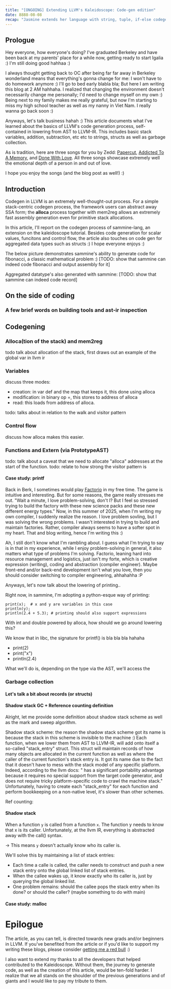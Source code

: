 ```yaml
---
title: "[ONGOING] Extending LLVM's Kaleidoscope: Code-gen edition"
date: 8888-08-08
recap: "Jasmine extends her language with string, tuple, if-else codegen together with a garbage collector"
---
```



## Prologue
Hey everyone, how everyone's doing? I've graduated Berkeley and have been back at my parents' place for a while now,
getting
ready to start
Igalia :)
I'm still doing good hahhaa :)

I always thought getting back to OC after being far far away in Berkeley wonderland means that everything's gonna
change for me: I won't have to do homework anymore :) I'll go to bed early blabla bla; But here I am writing this
blog at 2 AM hahhaha. I realized that changing the environment doesn't necessarily change me personally; I'd need
to change myself on my own :) Being next to my family makes me really grateful, but now I'm starting to miss my
high school teacher as well as my nanny in Viet Nam. I really wanna go back soon :)

Anyways, let's talk business hahah :)
This article documents what I've learned about the basics of LLVM's code generation process, self-contained in
lowering from AST to LLVM-IR. This includes basic stack variables, addition, subtraction, etc etc to strings, structs
as well as garbage collection.

As is tradition, here are three songs for you by Zedd: [Papercut](https://youtu.be/HwtljkGZJnI?si=6kS1eXfN3DS7TokP),
[Addicted To A Memory](https://youtu.be/ZqJiXLJs_Pg?si=P8as3-nXevZ3BfuA), and
[Done With Love](https://youtu.be/BjsjIkSb0cM?si=rNyI9JeS6N5r1NFc). All
three songs showcase extremely well the emotional depth of a person in and out of love.

I hope you enjoy the songs (and the blog post as well!) :)


## Introduction

Codegen in LLVM is an extremely well-thought-out process. For a simple stack-centric codegen
process, the framework
users
can abstract away SSA form; the **alloca** process together with mem2reg allows an
extremely fast assembly generation even for primitive stack allocations.

In this article, I'll report on the codegen process of sammine-lang, an extension on the kaleidoscope tutorial.
Besides code generation for scalar values, funcitons and control flow, the article also touches on code gen for
aggregated data types such as structs :) I hope everyone enjoys :)

The below picture demonstrates sammine's ability to generate code for fibonacci, a classic mathematical problem :)
[TODO: show that sammine can indeed code fibonacci and output assembly for it]

Aggregated datatype's also generated with sammine:
[TODO: show that sammine can indeed code record]

## On the side of coding
### A few brief words on building tools and ast-ir inspection



## Codegening
### Alloca(tion of the stack) and mem2reg

todo talk about allocation of the stack, first draws out an example of the global var in llvm ir


### Variables

discuss three modes:
- creation: in var def and the map that keeps it, this done using alloca
- modification: in binary op =, this stores to address of alloca
- read: this loads from address of alloca.

todo: talks about in relation to the walk and visitor pattern
### Control flow

discuss how alloca makes this easier.

### Functions and Extern (via PrototypeAST)

todo: talk about a caveat that we need to allocate "alloca" addresses at the start of the function.
todo: relate to how strong the visitor pattern is

#### Case study: printf

Back in Berk, I sometimes would play [Factorio](https://www.factorio.com/) in my free time. The game is intuitive
and interesting. But for some
reasons, the game really stresses me out. "Wait a minute, I love problem-solving, don't I? But I feel so stressed
trying to build the factory with these new science packs and these new different energy types." Now, in this summer
of 2025, when I'm writing my own compiler, I suddenly realize the reason. I love problem sovling, but I was solving
the wrong problems. I wasn't interested in trying to build and maintain factories. Rather, compiler always seems to have
a softer spot in my heart. That and blog writing, hence I'm writing this :)

Ah, I still don't know what I'm rambling
about. I guess what I'm trying to say is in that in my experience, while I enjoy problem-solving in general, it also
matters what type of problems I'm solving. Factorio, leaning hard into resource management and logistics, just isn't
my forte, which is creative expression (writing), coding and abstraction (compiler engineer). Maybe front-end
and/or back-end
development
isn't what you love,
then you
should consider switching to compiler engineering, ahhahahha :P


Anyways, let's now talk about the
lowering of printing..

Right now, in sammine, I'm adopting a python-esque way of printing:
```
print(x);  # x and y are variables in this case
println(y);
println(2.4 + 5.3); # printing should also support expressions
```

With int and double powered by alloca, how should we go around lowering this?

We know that in libc, the signature for printf() is bla bla bla hahaha
- print(2)
- print("x")
- println(2.4)

What we'll do is, depending on the type via the AST, we'll access the

### Garbage collection
#### Let's talk a bit about records (or structs)

#### Shadow stack GC + Reference counting definition

Alright, let me provide some definition about shadow stack scheme as well as the mark and sweep algorithm.

Shadow stack scheme: the reason the shadow stack scheme got its name is because the stack in this scheme is
invisible to the machine :) Each function, when we lower them from AST to LLVM-IR, will add onto itself a so-called
"stack_entry" struct. This struct will maintain records of how many objects are allocated in the current function as
well as where the caller of the current function's stack entry is. It got its name due to the fact that it doesn't
have to mess with the stack model of any specific platform. Indeed, according to the llvm docs: " has a significant
portability advantage because it requires no special support from the target code generator,
and does not require tricky platform-specific code to crawl the machine stack." Unfortunately, having to create each
"stack_entry" for each function and perform bookkeeping on a non-native level, it's slower than other schemes.


Ref counting:
#### Shadow stack
When a function `y`  is called from a function `x`. The function y needs to know that x is its caller. Unfortunately, at the llvm IR, everything is abstracted away with the call() syntax.


-> This means `y` doesn't actually know who its caller is.

We'll solve this by maintaining a list of stack entries:
- Each time a calle is called, the caller needs to construct and push a new stack entry onto the global linked list of stack entries.
- When the callee wakes up, it know exactly who its caller is, just by querying the global linked list.
- One problem remains: should the callee pops the stack entry when its done? or should the caller? (maybe something to do with main)
#### Case study: malloc

# Epilogue

The article, as you can tell, is directed towards new grads and/or beginners in LLVM. If you've benefited from the article
or if you'd like to support my writing these blogs, please consider [getting me a red bull]() :)

I also want to extend my thanks to all the developers that helped contributed to the
Kaleidoscope. Without them, the journey to generate code, as well as the creation of this article, would be
ten-fold harder. I realize that we all stands on the shoulder of the previous generations and of giants and I would like to pay my tribute to them.


